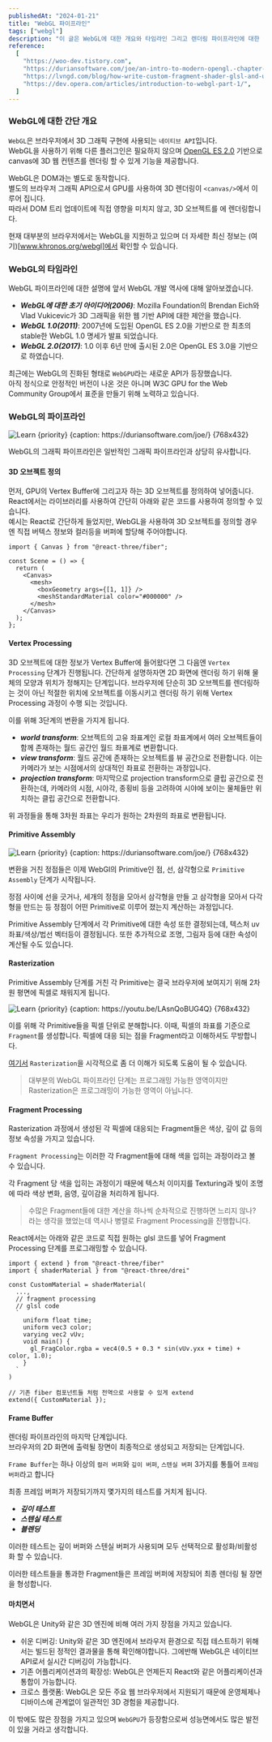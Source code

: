 ```yaml
---
publishedAt: "2024-01-21"
title: "WebGL 파이프라인"
tags: ["webgl"]
description: "이 글은 WebGL에 대한 개요와 타임라인 그리고 렌더링 파이프라인에 대한 내용을 다루고 있습니다."
reference:
  [
    "https://woo-dev.tistory.com",
    "https://duriansoftware.com/joe/an-intro-to-modern-opengl.-chapter-1:-the-graphics-pipeline",
    "https://lvngd.com/blog/how-write-custom-fragment-shader-glsl-and-use-it-threejs/",
    "https://dev.opera.com/articles/introduction-to-webgl-part-1/",
  ]
---
```


### WebGL에 대한 간단 개요

`WebGL`은 브라우저에서 3D 그래픽 구현에 사용되는 `네이티브 API`입니다.  
WebGL을 사용하기 위해 다른 플러그인은 필요하지 않으며 [OpenGL ES 2.0](https://www.khronos.org/opengles/) 기반으로 canvas에 3D 웹 컨텐츠를 렌더링 할 수 있게 기능을 제공합니다.

WebGL은 DOM과는 별도로 동작합니다.  
별도의 브라우저 그래픽 API으로서 GPU를 사용하여 3D 렌더링이 `<canvas/>`에서 이루어 집니다.  
따라서 DOM 트리 업데이트에 직접 영향을 미치지 않고, 3D 오브젝트를 <canvas/>에 렌더링합니다.

현재 대부분의 브라우저에서는 WebGL을 지원하고 있으며 더 자세한 최신 정보는 (여기)[www.khronos.org/webgl]에서 확인할 수 있습니다.

### WebGL의 타임라인

WebGL 파이프라인에 대한 설명에 앞서 WebGL 개발 역사에 대해 알아보겠습니다.

- **_WebGL에 대한 초기 아이디어(2006)_**: Mozilla Foundation의 Brendan Eich와 Vlad Vukicevic가 3D 그래픽을 위한 웹 기반 API에 대한 제안을 했습니다.
- **_WebGL 1.0(2011)_**: 2007년에 도입된 OpenGL ES 2.0을 기반으로 한 최초의 stable한 WebGL 1.0 명세가 발표 되었습니다.
- **_WebGL 2.0(2017)_**: 1.0 이후 6년 만에 출시된 2.0은 OpenGL ES 3.0을 기반으로 하였습니다.

최근에는 WebGL의 진화된 형태로 `WebGPU`라는 새로운 API가 등장했습니다.  
아직 정식으로 안정적인 버전이 나온 것은 아니며 W3C GPU for the Web Community Group에서 표준을 만들기 위해 노력하고 있습니다.

### WebGL의 파이프라인

![Learn {priority} {caption: https://duriansoftware.com/joe/} {768x432}](https://github.com/blan19/Coding_Test/assets/66871265/74fddd96-f800-4fe5-bde0-366f0625ec7c)

WebGL의 그래픽 파이프라인은 일반적인 그래픽 파이프라인과 상당히 유사합니다.

#### 3D 오브젝트 정의

먼저, GPU의 Vertex Buffer에 그리고자 하는 3D 오브젝트를 정의하여 넣어줍니다.  
React에서는 라이브러리를 사용하여 간단히 아래와 같은 코드를 사용하여 정의할 수 있습니다.  
예시는 React로 간단하게 들었지만, WebGL을 사용하여 3D 오브젝트를 정의할 경우엔 직접 버텍스 정보와 컬러등을 버퍼에 할당해 주어야합니다.

```tsx
import { Canvas } from "@react-three/fiber";

const Scene = () => {
  return (
    <Canvas>
      <mesh>
        <boxGeometry args={[1, 1]} />
        <meshStandardMaterial color="#000000" />
      </mesh>
    </Canvas>
  );
};
```

#### Vertex Processing

3D 오브젝트에 대한 정보가 Vertex Buffer에 들어왔다면 그 다음엔 `Vertex Processing` 단계가 진행됩니다.
간단하게 설명하자면 2D 화면에 렌더링 하기 위해 물체의 모양과 위치가 정해지는 단계입니다.
브라우저에 단순히 3D 오브젝트를 렌더링하는 것이 아닌 적절한 위치에 오브젝트를 이동시키고 렌더링 하기 위해 Vertex Processing 과정이 수행 되는 것입니다.

이를 위해 3단계의 변환을 가지게 됩니다.

- **_world transform_**: 오브젝트의 고유 좌표계인 로컬 좌표계에서 여러 오브젝트들이 함께 존재하는 월드 공간인 월드 좌표계로 변환합니다.
- **_view transform_**: 월드 공간에 존재하는 오브젝트를 뷰 공간으로 전환합니다. 이는 카메라가 보는 시점에서의 상대적인 좌표로 전환하는 과정입니다.
- **_projection transform_**: 마지막으로 projection transform으로 클립 공간으로 전환하는데, 카메라의 시점, 시야각, 종횡비 등을 고려하여 시야에 보이는 물체들만 위치하는 클립 공간으로 전환합니다.

위 과정들을 통해 3차원 좌표는 우리가 원하는 2차원의 좌표로 변환됩니다.

#### Primitive Assembly

![Learn {priority} {caption: https://duriansoftware.com/joe/} {768x432}](https://github.com/blan19/Coding_Test/assets/66871265/97fe1dc2-9505-4856-9389-527dc6f2f889)

변환을 거친 정점들은 이제 WebGl의 Primitive인 점, 선, 삼각형으로 `Primitive Assembly` 단계가 시작됩니다.

정점 사이에 선을 긋거나, 세개의 정점을 모아서 삼각형을 만들 고 삼각형을 모아서 다각형을 만드는 등 정점이 어떤 Primitive로 이루어 졌는지 계산하는 과정입니다.

Primitive Assembly 단계에서 각 Primitive에 대한 속성 또한 결정되는데, 텍스처 uv 좌표/색상/법선 벡터등이 결정됩니다. 또한 추가적으로 조명, 그림자 등에 대한 속성이 계산될 수도 있습니다.

#### Rasterization

Primitive Assembly 단계를 거친 각 Primitive는 결국 브라우저에 보여지기 위해 2차원 평면에 픽셀로 채워지게 됩니다.

![Learn {priority} {caption: https://youtu.be/LAsnQoBUG4Q} {768x432}](https://github.com/blan19/Coding_Test/assets/66871265/318deb53-aa98-442c-a27b-c7122a809822)

이를 위해 각 Primitive들을 픽셀 단위로 분해합니다.
이때, 픽셀의 좌표를 기준으로 `Fragment`를 생성합니다.
픽셀에 대응 되는 점을 Fragment라고 이해하셔도 무방합니다.

[여기서](https://codepen.io/learosema/full/VwKLqdw) `Rasterization`을 시각적으로 좀 더 이해가 되도록 도움이 될 수 있습니다.

> 대부분의 WebGL 파이프라인 단계는 프로그래밍 가능한 영역이지만 Rasterization은 프로그래밍이 가능한 영역이 아닙니다.

#### Fragment Processing

Rasterization 과정에서 생성된 각 픽셀에 대응되는 Fragment들은 색상, 깊이 값 등의 정보 속성을 가지고 있습니다.

`Fragment Processing`는 이러한 각 Fragment들에 대해 색을 입히는 과정이라고 볼 수 있습니다.

각 Fragment 당 색을 입히는 과정이기 때문에 텍스처 이미지를 Texturing과 빛이 조명에 따라 색상 변화, 음영, 깊이감을 처리하게 됩니다.

> 수많은 Fragment들에 대한 계산을 하나씩 순차적으로 진행하면 느리지 않나? 라는 생각을 했었는데 역시나 병렬로 Fragment Processing을 진행합니다.

React에서는 아래와 같은 코드로 직접 원하는 glsl 코드를 넣어 Fragment Processing 단계를 프로그래밍할 수 있습니다.

```tsx
import { extend } from "@react-three/fiber"
import { shaderMaterial } from "@react-three/drei"

const CustomMaterial = shaderMaterial(
  ...,
  // fragment processing
  // glsl code
  `
    uniform float time;
    uniform vec3 color;
    varying vec2 vUv;
    void main() {
      gl_FragColor.rgba = vec4(0.5 + 0.3 * sin(vUv.yxx + time) + color, 1.0);
    }
  `
)

// 기존 fiber 컴포넌트들 처럼 전역으로 사용할 수 있게 extend
extend({ CustomMaterial });
```

#### Frame Buffer

렌더링 파이프라인의 마지막 단계입니다.  
브라우저의 2D 화면에 출력될 장면이 최종적으로 생성되고 저장되는 단계입니다.

`Frame Buffer`는 하나 이상의 `컬러 버퍼`와 `깊이 버퍼`, `스텐실 버퍼` 3가지를 통틀어 `프레임 버퍼`라고 합니다

최종 프레임 버퍼가 저장되기까지 몇가지의 테스트를 거치게 됩니다.

- **_깊이 테스트_**
- **_스텐실 테스트_**
- **_블렌딩_**

이러한 테스트는 깊이 버퍼와 스텐실 버퍼가 사용되며 모두 선택적으로 활성화/비활성화 할 수 있습니다.

이러한 테스트들을 통과한 Fragment들은 프레임 버퍼에 저장되어 최종 렌더링 될 장면을 형성합니다.

#### 마치면서

WebGL은 Unity와 같은 3D 엔진에 비해 여러 가지 장점을 가지고 있습니다.

- 쉬운 디버깅: Unity와 같은 3D 엔진에서 브라우저 환경으로 직접 테스트하기 위해서는 빌드된 정적인 결과물을 통해 확인해야합니다. 그에반해 WebGL은 네이티브 API로서 실시간 디버깅이 가능합니다.
- 기존 어플리케이션과의 확장성: WebGL은 언제든지 React와 같은 어플리케이션과 통합이 가능합니다.
- 크로스 플랫폼: WebGL은 모든 주요 웹 브라우저에서 지원되기 때문에 운영체제나 디바이스에 관계없이 일관적인 3D 경험을 제공합니다.

이 밖에도 많은 장점을 가지고 있으며 `WebGPU`가 등장함으로써 성능면에서도 많은 발전이 있을 거라고 생각합니다.
